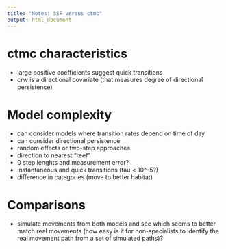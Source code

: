 ```yaml
---
title: "Notes: SSF versus ctmc"
output: html_document
---
```


# ctmc characteristics

- large positive coefficients suggest quick transitions
- crw is a directional covariate (that measures degree of directional persistence)



# Model complexity

- can consider models where transition rates depend on time of day
- can consider directional persistence
- random effects or two-step approaches
- direction to nearest "reef"
- 0 step lenghts and measurement error?
- instantaneous and quick transitions (tau < 10^-5?)
- difference in categories (move to better habitat)


# Comparisons

- simulate movements from both models and see which seems to better match real movements (how easy is it for non-specialists to identify the real movement path from a set of simulated paths)?

